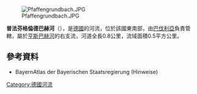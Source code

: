 {{Multiple issues|
{{Expand language|1=de|time=2020-08-29T03:33:48+00:00}}
{{Onesource|time=2020-08-29T03:33:48+00:00}}
}}
{{Coord|49|56|43.48|N|9|12|28.95|E|display=title}}
[[Image:Pfaffengrundbach.JPG|right]]

'''普法芬格倫德巴赫河'''（{{lang-de|Pfaffengrundbach}}），是[[德國|德國]]的河流，位於該國東南部，由[[巴伐利亞|巴伐利亞]]負責管轄，屬於[[亨斯巴赫河|亨斯巴赫河]]的右支流，河道全長0.8公里，流域面積0.5平方公里。

==參考資料==
* BayernAtlas der Bayerischen Staatsregierung (Hinweise)

{{Germany-geo-stub}}
[[Category:德國河流|Category:德國河流]]